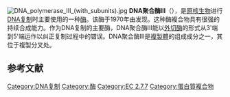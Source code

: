 {{unreferenced|time=2017-03-13T01:53:39+00:00}}
[[File:DNA_polymerase_III_(with_subunits).jpg|thumb]]
'''DNA聚合酶III'''（{{lang-en|DNA polymerase III holoenzyme}}），是[[原核生物|原核生物]]进行[[DNA复制|DNA复制]]时主要使用的一种[[酶|酶]]。该酶于1970年由{{tsl|en|Thomas B. Kornberg|托马斯·B·科恩伯格|托马斯·科恩伯格}}发现。这种酶複合物具有很强的持续合成能力。作为DNA复制的主要酶，DNA聚合酶III能以[[外切酶|外切酶]]的形式从3'端到5'端运作以纠正复制过程中的错误。DNA聚合酶III是[[複製體|複製體]]的组成成分之一，其位于複製分叉处。
==参考文献==
{{reflist}}
{{DNA复制}}
{{激酶类}}
[[Category:DNA复制|Category:DNA复制]]
[[Category:酶|Category:酶]]
[[Category:EC_2.7.7|Category:EC 2.7.7]]
[[Category:蛋白質複合物|Category:蛋白質複合物]]